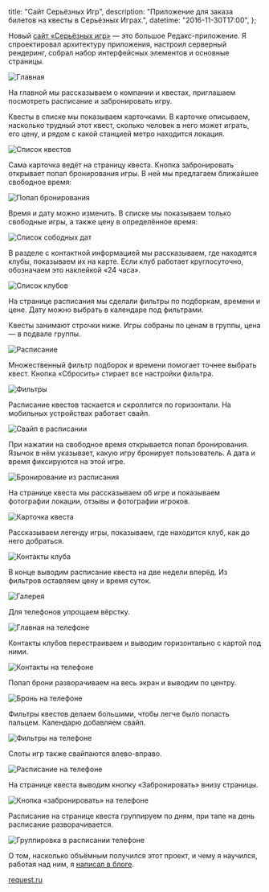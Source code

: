 
  title: "Сайт Серьёзных Игр",
  description: "Приложение для заказа билетов на квесты в Серьёзных Играх.",
  datetime: "2016-11-30T17:00",
};


Новый [сайт «Серьёзных игр»](https://request.ru) — это большое Редакс-приложение. Я спроектировал архитектуру приложения, настроил серверный рендеринг, собрал набор интерфейсных элементов и основные страницы.

![Главная](/img/projects/request/1-min.jpg)

На главной мы рассказываем о компании и квестах, приглашаем посмотреть расписание и забронировать игру.

Квесты в списке мы показываем карточками. В карточке описываем, насколько трудный этот квест, сколько человек в него может играть, его цену, и рядом с какой станцией метро находится локация.

![Список квестов](/img/projects/request/2-min.jpg)

Сама карточка ведёт на страницу квеста. Кнопка забронировать открывает попап бронирования игры. В ней мы предлагаем ближайшее свободное время:

![Попап бронирования](/img/projects/request/3-min.jpg)

Время и дату можно изменить. В списке мы показываем только свободные игры, а также цену в определённое время:

![Список сободных дат](/img/projects/request/4-min.jpg)

В разделе с контактной информацией мы рассказываем, где находятся клубы, показываем их на карте. Если клуб работает круглосуточно, обозначаем это наклейкой «24 часа».

![Список клубов](/img/projects/request/5-min.jpg)

На странице расписания мы сделали фильтры по подборкам, времени и цене. Дату можно выбрать в календаре под фильтрами.

Квесты занимают строчки ниже. Игры собраны по ценам в группы, цена — в подвале группы.

![Расписание](/img/projects/request/6-min.jpg)

Множественный фильтр подборок и времени помогает точнее выбрать квест. Кнопка «Сбросить» стирает все настройки фильтра.

![Фильтры](/img/projects/request/7-min.jpg)

Расписание квестов таскается и скроллится по горизонтали. На мобильных устройствах работает свайп.

![Свайп в расписании](/img/projects/request/8-min.jpg)

При нажатии на свободное время открывается попап бронирования. Язычок в нём указывает, какую игру бронирует пользователь. А дата и время фиксируются на этой игре.

![Бронирование из расписания](/img/projects/request/9-min.jpg)

На странице квеста мы рассказываем об игре и показываем фотографии локации, отзывы и фотографии игроков.

![Карточка квеста](/img/projects/request/10-min.jpg)

Рассказываем легенду игры, показываем, где находится клуб, как до него добраться.

![Контакты клуба](/img/projects/request/11-min.jpg)

В конце выводим расписание квеста на две недели вперёд. Из фильтров оставляем цену и время суток.

![Галерея](/img/projects/request/12-min.jpg)

Для телефонов упрощаем вёрстку.

![Главная на телефоне](/img/projects/request/phone-1-min.jpg?limited)

Контакты клубов перестраиваем и выводим горизонтально с картой под ними.

![Контакты на телефоне](/img/projects/request/phone-2-min.jpg?limited)

Попап брони разворачиваем на весь экран и выводим по центру.

![Бронь на телефоне](/img/projects/request/phone-3-min.jpg?limited)

Фильтры квестов делаем большими, чтобы легче было попасть пальцем. Календарю добавляем свайп.

![Фильтры на телефоне](/img/projects/request/phone-4-min.jpg?limited)

Слоты игр также свайпаются влево-вправо.

![Расписание на телефоне](/img/projects/request/phone-5-min.jpg?limited)

На странице квеста выводим кнопку «Забронировать» внизу страницы.

![Кнопка «забронировать» на телефоне](/img/projects/request/phone-6-min.jpg?limited)

Расписание на странице квеста группируем по дням, при тапе на день расписание разворачивается.

![Группировка в расписании телефоне](/img/projects/request/phone-7-min.jpg?limited)

О том, насколько объёмным получился этот проект, и чему я научился, работая над ним, я [написал в блоге](/blog/about-new-request-site).

[request.ru](https://request.ru)
